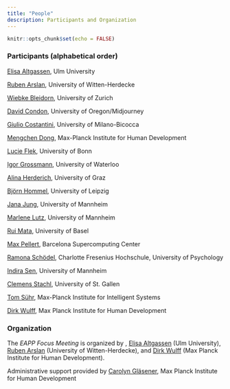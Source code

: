 ```yaml
---
title: "People"
description: Participants and Organization
---
```


```r
knitr::opts_chunk$set(echo = FALSE)
```

### Participants (alphabetical order)

[Elisa Altgassen](https://www.uni-ulm.de/in/psy-dia/team/elisa-altgassen/), Ulm University  

[Ruben Arslan](https://rubenarslan.github.io/), University of Witten-Herdecke 

[Wiebke Bleidorn](https://www.psychologie.uzh.ch/de/bereiche/sob/diffpsy/team/leitung/bleidorn.html), University of Zurich  

[David Condon](https://cas.uoregon.edu/directory/natural-sciences/all/dcondon), University of Oregon/Midjourney

[Giulio Costantini](https://en.unimib.it/giulio-costantini), University of Milano-Bicocca

[Mengchen Dong](https://www.mpib-berlin.mpg.de/mitarbeiter/mengchen-dong), Max-Planck Institute for Human Development

[Lucie Flek](https://www.uni-bonn.de/de/forschung-lehre/forschungsprofil/transdisziplinaere-forschungsbereiche/modelling/mitgliederverzeichnis/lucie-flek), University of Bonn

[Igor Grossmann](https://igorgrossmann.com/), University of Waterloo 

[Alina Herderich](https://hai-lina.github.io/), University of Graz

[Björn Hommel](https://www.lw.uni-leipzig.de/wilhelm-wundt-institut-fuer-psychologie/arbeitsgruppen/persoenlichkeitspsychologie-und-psychologische-diagnostik/team/dr-bjoern-hommel), University of Leipzig

[Jana Jung](https://jasoju.github.io/), University of Mannheim

[Marlene Lutz](https://marlenelutz.github.io/), University of Mannheim

[Rui Mata](https://psychologie.unibas.ch/de/personen/rui-mata/), University of Basel  

[Max Pellert](https://mpellert.at/), Barcelona Supercomputing Center

[Ramona Schödel](https://www.charlotte-fresenius-uni.de/forschung-lehre/professuren/prof-dr-ramona-schoedel/), Charlotte Fresenius Hochschule, University of Psychology  

[Indira Sen](https://indiiigo.github.io/), University of Mannheim

[Clemens Stachl](https://sites.google.com/view/clemensstachl/home), University of St. Gallen

[Tom Sühr](https://tomsuehr.com/), Max-Planck Institute for Intelligent Systems

[Dirk Wulff](https://www.mpib-berlin.mpg.de/staff/dirk-wulff), Max Planck Institute for Human Development  

### Organization

The *EAPP Focus Meeting* is organized by , [Elisa Altgassen](https://www.uni-ulm.de/in/psy-dia/team/elisa-altgassen/) (Ulm University), [Ruben Arslan](https://rubenarslan.github.io/) (University of Witten-Herdecke), and [Dirk Wulff](https://www.mpib-berlin.mpg.de/staff/dirk-wulff) (Max Planck Institute for Human Development). 

Administrative support provided by [Carolyn Gläsener](https://www.mpib-berlin.mpg.de/person/carolyn-glaesener/57651), Max Planck Institute for Human Development
